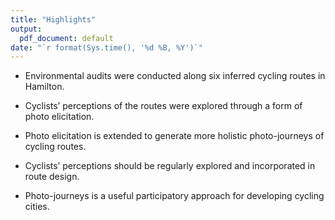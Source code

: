 ```yaml
---
title: "Highlights"
output:
  pdf_document: default
date: "`r format(Sys.time(), '%d %B, %Y')`"
---
```


* Environmental audits were conducted along six inferred cycling routes in Hamilton.

* Cyclists' perceptions of the routes were explored through a form of photo elicitation.

* Photo elicitation is extended to generate more holistic photo-journeys of cycling routes.

* Cyclists' perceptions should be regularly explored and incorporated in route design.

* Photo-journeys is a useful participatory approach for developing cycling cities.